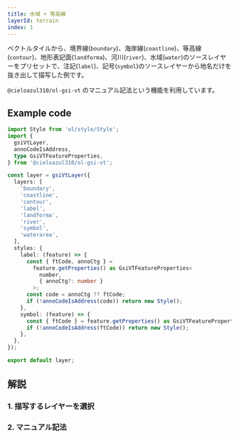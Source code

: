 ```yaml
---
title: 水域 + 等高線
layerId: terrain
index: 1
---
```


ベクトルタイルから、境界線(`boundary`)、海岸線(`coastline`)、等高線(`contour`)、地形表記面(`landforma`)、河川(`river`)、水域(`water`)のソースレイヤーをプリセットで、注記(`label`)、記号(`symbol`)のソースレイヤーから地名だけを抜き出して描写した例です。

`@cieloazul310/ol-gsi-vt` のマニュアル記法という機能を利用しています。

## Example code

```ts
import Style from 'ol/style/Style';
import {
  gsiVtLayer,
  annoCodeIsAddress,
  type GsiVTFeatureProperties,
} from '@cieloazul310/ol-gsi-vt';

const layer = gsiVtLayer({
  layers: [
    'boundary',
    'coastline',
    'contour',
    'label',
    'landforma',
    'river',
    'symbol',
    'waterarea',
  ],
  styles: {
    label: (feature) => {
      const { ftCode, annoCtg } =
        feature.getProperties() as GsiVTFeatureProperties<
          number,
          { annoCtg?: number }
        >;
      const code = annoCtg ?? ftCode;
      if (!annoCodeIsAddress(code)) return new Style();
    },
    symbol: (feature) => {
      const { ftCode } = feature.getProperties() as GsiVTFeatureProperties;
      if (!annoCodeIsAddress(ftCode)) return new Style();
    },
  },
});

export default layer;
```

## 解説

### 1. 描写するレイヤーを選択

### 2. マニュアル記法
